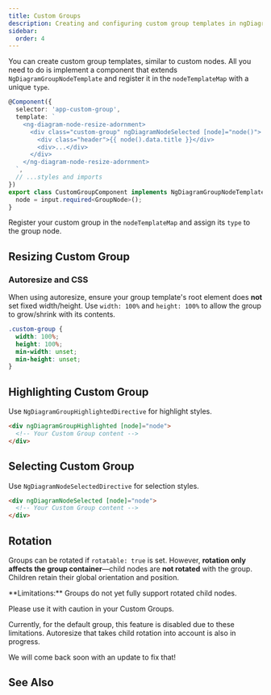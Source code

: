 ```yaml
---
title: Custom Groups
description: Creating and configuring custom group templates in ngDiagram
sidebar:
  order: 4
---
```



You can create custom group templates, similar to custom nodes.
All you need to do is implement a component that extends `NgDiagramGroupNodeTemplate` and register it in the `nodeTemplateMap` with a unique `type`.

```typescript
@Component({
  selector: 'app-custom-group',
  template: `
    <ng-diagram-node-resize-adornment>
      <div class="custom-group" ngDiagramNodeSelected [node]="node()">
        <div class="header">{{ node().data.title }}</div>
        <div>...</div>
      </div>
    </ng-diagram-node-resize-adornment>
  `,
  // ...styles and imports
})
export class CustomGroupComponent implements NgDiagramGroupNodeTemplate {
  node = input.required<GroupNode>();
}
```

Register your custom group in the `nodeTemplateMap` and assign its `type` to the group node.

<LinkCard
  icon="list-format"
  title="Registering Custom Types"
  href="/docs/internals/nodes/custom-nodes/#registering-custom-node-types"
  description="Check how to register Custom Group"
/>

## Resizing Custom Group

<LinkCard
  icon="list-format"
  title="Resizing"
  href="/docs/internals/nodes/resizing"
  description="Resizing Custom Group"
/>

### Autoresize and CSS

When using autoresize, ensure your group template's root element does **not** set fixed width/height.
Use `width: 100%` and `height: 100%` to allow the group to grow/shrink with its contents.

```scss
.custom-group {
  width: 100%;
  height: 100%;
  min-width: unset;
  min-height: unset;
}
```

## Highlighting Custom Group

Use `NgDiagramGroupHighlightedDirective` for highlight styles.

```html
<div ngDiagramGroupHighlighted [node]="node">
  <!-- Your Custom Group content -->
</div>
```

## Selecting Custom Group

Use `NgDiagramNodeSelectedDirective` for selection styles.

```html
<div ngDiagramNodeSelected [node]="node">
  <!-- Your Custom Group content -->
</div>
```

## Rotation

Groups can be rotated if `rotatable: true` is set.
However, **rotation only affects the group container**—child nodes are **not rotated** with the group.
Children retain their global orientation and position.

<Aside type="caution">
**Limitations:** Groups do not yet fully support rotated child nodes. 
  
Please use it with caution in your Custom Groups.

Currently, for the default group, this feature is disabled due to these limitations. Autoresize that takes child
rotation into account is also in progress.

We will come back soon with an update to fix that!

</Aside>

## See Also

<LinkCard
  icon="list-format"
  title="Groups"
  href="/docs/internals/nodes/groups"
  description="Learn about default group functionality"
/>
<LinkCard
  icon="list-format"
  title="Custom Nodes"
  href="/docs/internals/nodes/custom-nodes"
  description="Create custom node templates"
/>
